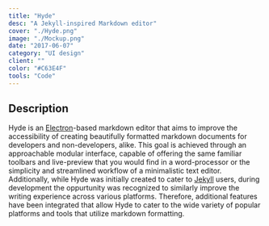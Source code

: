 ```yaml
---
title: "Hyde"
desc: "A Jekyll-inspired Markdown editor"
cover: "./Hyde.png"
image: "./Mockup.png"
date: "2017-06-07"
category: "UI design"
client: ""
color: "#C63E4F"
tools: "Code"
---
```


## Description

Hyde is an [Electron](http://electron.atom.io/)-based markdown editor that aims to improve the accessibility of creating beautifully formatted markdown documents for developers and non-developers, alike. This goal is achieved through an approachable modular interface, capable of offering the same familiar toolbars and live-preview that you would find in a word-processor or the simplicity and streamlined workflow of a minimalistic text editor. Additionally, while Hyde was initially created to cater to [Jekyll](https://jekyllrb.com/) users, during development the oppurtunity was recognized to similarly improve the writing experience across various platforms. Therefore, additional features have been integrated that allow Hyde to cater to the wide variety of popular platforms and tools that utilize markdown formatting.
